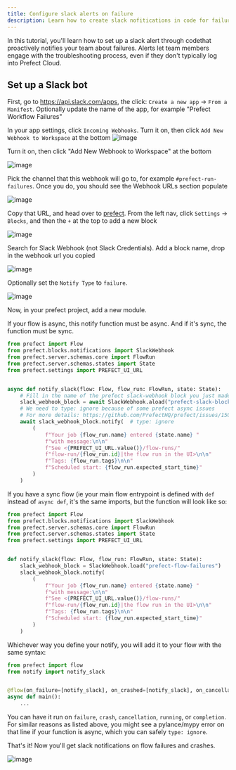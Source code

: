 ```yaml
---
title: Configure slack alerts on failure
description: Learn how to create slack nofitications in code for failure alerting
---
```

In this tutorial, you'll learn how to set up a slack alert through codethat proactively notifies your team about failures.
Alerts let team members engage with the troubleshooting process, even if they don't typically log into Prefect Cloud.

## Set up a Slack bot
First, go to https://api.slack.com/apps, the click: `Create a new app` -> `From a Manifest`. Optionally update the name of the app, for example "Prefect Workflow Failures"

In your app settings, click `Incoming Webhooks`. Turn it on, then click `Add New Webhook to Workspace` at the bottom
![image](/v3/img/tutorials/slack/0.png)

Turn it on, then click "Add New Webhook to Workspace" at the bottom

![image](/v3/img/tutorials/slack/1.png)

Pick the channel that this webhook will go to, for example `#prefect-run-failures`. 
Once you do, you should see the Webhook URLs section populate

![image](/v3/img/tutorials/slack/2.png)

Copy that URL, and head over to [prefect](app.prefect.io).
From the left nav, click `Settings` -> `Blocks`, and then the `+` at the top to add a new block

![image](/v3/img/tutorials/slack/3.png)


Search for Slack Webhook (not Slack Credentials). Add a block name, drop in the webhook url you copied

![image](/v3/img/tutorials/slack/4.png)

Optionally set the `Notify Type` to `failure`.

![image](/v3/img/tutorials/slack/5.png)


Now, in your prefect project, add a new module.

<Note>
If your flow is async, this notify function must be async. And if it's sync, the function must be sync.
</Note>

```python notify.py
from prefect import Flow
from prefect.blocks.notifications import SlackWebhook
from prefect.server.schemas.core import FlowRun
from prefect.server.schemas.states import State
from prefect.settings import PREFECT_UI_URL


async def notify_slack(flow: Flow, flow_run: FlowRun, state: State):
    # Fill in the name of the prefect slack-webhook block you just made.
    slack_webhook_block = await SlackWebhook.aload("prefect-slack-block-name")
    # We need to type: ignore because of some prefect async issues
    # For more details: https://github.com/PrefectHQ/prefect/issues/15008
    await slack_webhook_block.notify(  # type: ignore
        (
            f"Your job {flow_run.name} entered {state.name} "
            f"with message:\n\n"
            f"See <{PREFECT_UI_URL.value()}/flow-runs/"
            f"flow-run/{flow_run.id}|the flow run in the UI>\n\n"
            f"Tags: {flow_run.tags}\n\n"
            f"Scheduled start: {flow_run.expected_start_time}"
        )
    )
```
If you have a sync flow (ie your main flow entrypoint is defined with `def` instead of `async def`, it's the same imports, but the function will look like so:
```python notify.py
from prefect import Flow
from prefect.blocks.notifications import SlackWebhook
from prefect.server.schemas.core import FlowRun
from prefect.server.schemas.states import State
from prefect.settings import PREFECT_UI_URL


def notify_slack(flow: Flow, flow_run: FlowRun, state: State):
    slack_webhook_block = SlackWebhook.load("prefect-flow-failures")
    slack_webhook_block.notify(
        (
            f"Your job {flow_run.name} entered {state.name} "
            f"with message:\n\n"
            f"See <{PREFECT_UI_URL.value()}/flow-runs/"
            f"flow-run/{flow_run.id}|the flow run in the UI>\n\n"
            f"Tags: {flow_run.tags}\n\n"
            f"Scheduled start: {flow_run.expected_start_time}"
        )
    )
```

Whichever way you define your notify, you will add it to your flow with the same syntax:
```python flow.py
from prefect import flow
from notify import notify_slack


@flow(on_failure=[notify_slack], on_crashed=[notify_slack], on_cancellation=[notify_slack])
async def main():
    ...
```
You can have it run on `failure`, `crash`, `cancellation`, `running`, or `completion`. For similar reasons as listed above,
you might see a pylance/mypy error on that line if your function is async, which you can safely `type: ignore`.

That's it! Now you'll get slack notifications on flow failures and crashes.

![image](/v3/img/tutorials/slack/6.png)
